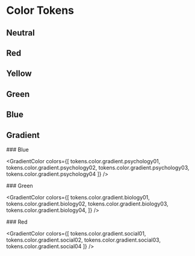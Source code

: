 

<Meta title="Foundations/Colors" />

# Color Tokens

## Neutral

<DesignSystemPalette name="Neutral" colors={tokens.color.neutral} />

## Red

<DesignSystemPalette name="Red" colors={tokens.color.red} />

## Yellow

<DesignSystemPalette name="Yellow" colors={tokens.color.yellow} />

## Green

<DesignSystemPalette name="Green" colors={tokens.color.green} />

## Blue

<DesignSystemPalette name="Blue" colors={tokens.color.blue} />

## Gradient

<DesignSystemPalette name="Gradient" colors={tokens.color.gradient} />

<div style={{
  display: 'grid',
  gridTemplateColumns: 'repeat(3, 1fr)'
}}>

<div>
### Blue

<GradientColor colors={[
  tokens.color.gradient.psychology01,
  tokens.color.gradient.psychology02,
  tokens.color.gradient.psychology03,
  tokens.color.gradient.psychology04
]} />
</div>

<div>
### Green

<GradientColor
  colors={[
    tokens.color.gradient.biology01,
    tokens.color.gradient.biology02,
    tokens.color.gradient.biology03,
    tokens.color.gradient.biology04,
  ]}
/>

</div>

<div>
### Red

<GradientColor colors={[
  tokens.color.gradient.social01,
  tokens.color.gradient.social02,
  tokens.color.gradient.social03,
  tokens.color.gradient.social04
]} />
</div>

</div>
